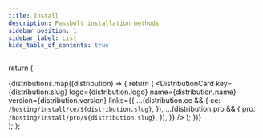 ```yaml
---
title: Install
description: Passbolt installation methods
sidebar_position: 1
sidebar_label: List
hide_table_of_contents: true
---
```



  return (
    <div className={styles.grid}>
      {distributions.map((distribution) => {
        return (
          <DistributionCard
            key={distribution.slug}
            logo={distribution.logo}
            name={distribution.name}
            version={distribution.version}
            links={{
              ...(distribution.ce && {
                ce: `/hosting/install/ce/${distribution.slug}`,
              }),
              ...(distribution.pro && {
                pro: `/hosting/install/pro/${distribution.slug}`,
              }),
            }}
          />
        );
      })}
    </div>
  );
};

<DistributionCardWrapper />
